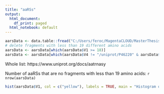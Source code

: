 ```yaml
---
title: "aaRSs"
output:
  html_document:
    df_print: paged
  html_notebook: default
---
```




```r
aarsData <- data.table::fread("C:/Users/feroc/MagentaCLOUD/MasterThesis/Powershell/aaRS.csv")
# delete fragments with less than 19 different amino acids
aarsData <- aarsData[which(aarsData$V1 >= 18)] 
aarsData <- aarsData[which(aarsData$V4 != "/uniprot/P46220" & aarsData$V4 != "/uniprot/Q50945" & aarsData$V4 != "/uniprot/P77984")]
```

Whole list: https://www.uniprot.org/docs/aatrnasy

Number of aaRSs that are no fragments with less than 19 amino acids: `r nrow(aarsData)`

```r
hist(aarsData$V1, col = c("yellow"), labels = TRUE, main = "Histogram of number of different aa per aaRS", ylim = c(0,12000), breaks = 3, ylab = "Number of different amino acids", xlab = "Frequency of aaRSs")
```

